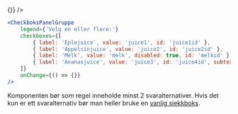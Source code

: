 
<Example>
    <CheckboksPanelGruppe 
        legend={'Velg en eller flere:'}
        checkboxes={[
            { label: 'Eplejuice', value: 'juice1', id: 'juice1id' },
            { label: 'Appelsinjuice', value: 'juice2', id: 'juice2id' },
            { label: 'Melk', value: 'melk', disabled: true, id: 'melkid' },
            { label: 'Ananasjuice', value: 'juice3', id: 'juice4id', subtext: 'Subtext example' }
        ]}
        onChange={() => {}}
    />
</Example>

```jsx
<CheckboksPanelGruppe 
    legend={'Velg en eller flere:'}
    checkboxes={[
        { label: 'Eplejuice', value: 'juice1', id: 'juice1id' },
        { label: 'Appelsinjuice', value: 'juice2', id: 'juice2id' },
        { label: 'Melk', value: 'melk', disabled: true, id: 'melkid' },
        { label: 'Ananasjuice', value: 'juice3', id: 'juice4id', subtext: 'Subtext example' }
    ]}
    onChange={() => {}}
/>
```

<Alertstripe type="info">
    Komponenten bør som regel inneholde minst 2 svaralternativer. Hvis det kun er 
    ett svaralternativ bør man heller bruke en <a href="#/components/checkbox">vanlig sjekkboks</a>.
</Alertstripe>